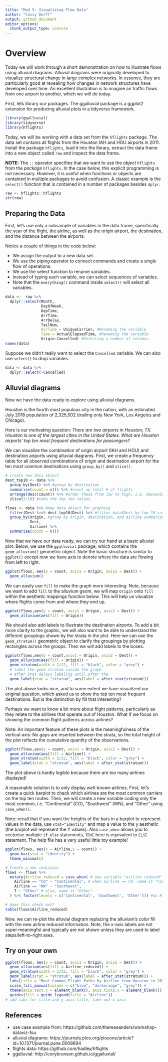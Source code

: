 ```yaml
---
title: "Mod 5: Visualizing Flow Data"
author: "Cassy Dorff"
output: github_document
editor_options: 
  chunk_output_type: console
---
```


# Overview

Today we will work through a short demonstration on how to illustrate flows using alluvial diagrams. Alluvial diagrams were originally developed to visualize structural change in large complex networks. In essence, they are particularly good at revealing how changes in network structures have developed over time. An excellent illustration is to imagine air traffic flows from one airport to another, which we will do today. 

First, lets library our packages. The ggalluvial package is a ggplot2 extension for producing alluvial plots in a tidyverse framework.

```r
library(ggalluvial)
library(tidyverse)
library(hflights)
```

Today, we will be working with a data set from the `hflights` package. The data set contains all flights from the Houston IAH and HOU airports in 2011. Install the package `hflights`, load it into the library, extract the data frame into a new object called `raw` and inspect the data frame.

**NOTE:** The `::` operator specifies that we want to use the *object* `hflights` from the *package* `hflights`. In the case below, this explicit programming is not necessary. However, it is useful when functions or  objects are contained in multiple packages to avoid confusion. A classic example is the `select()` function that is contained in a number of packages besides `dplyr`.

```r
raw <- hflights::hflights
str(raw)
```

## Preparing the Data

First, let's use only a subsample of variables in the data frame, specifically the year of the flight, the airline, as well as the origin airport, the destination, and the distance between the airports.

Notice a couple of things in the code below:

* We assign the output to a new data set.
* We use the piping operator to connect commands and create a single flow of operations.
* We use the select function to rename variables.
* Instead of typing each variable, we can select sequences of variables.
* Note that the `everything()` command inside `select()` will select all variables.

```r
data <-  raw %>%
  dplyr::select(Month,
                DayOfWeek,
                DepTime,
                ArrTime,
                ArrDelay,
                TailNum,
                Airline = UniqueCarrier, #Renaming the variable
                Time = ActualElapsedTime, #Renaming the variable
                Origin:Cancelled) #Selecting a number of columns. 
names(data)
```

Suppose we didn't really want to select the `Cancelled` variable. We can also use `select()` to drop variables.

```r
data <- data %>%
  dplyr::select(-Cancelled)
```

## Alluvial diagrams

Now we have the data ready to explore using alluvial diagrams. 

Houston is the fourth most populous city in the nation, with an estimated July 2018 population of 2,325,502 (trailing only New York, Los Angeles and Chicago).  

Here is our motivating question: *There are two airports in Houston, TX. Houston is one of the largest cities in the United States. What are Houston airports' top ten most frequent destinations for passengers?* 

We can visualize the combination of origin airport (IAH and HOU) and destination airports using alluvial diagrams.  First, we create a frequency table for all observed combinations of origin and destination airport for the ten most common destinations using `group_by()` and `slice()`.

```r
# create new data object
dest_top10 <- data %>% 
  group_by(Dest) %>% #group by destination
  summarise(count = n()) %>% #count up total # of flights
  arrange(desc(count)) %>% #order these from low to high, i.e. descending order
  slice(1:10) #take the top ten values 

flows <- data %>% #new data object for graphing
  filter(Dest %in% dest_top10$Dest) %>% #filter data$Dest by top 10 cases object
  group_by(Origin, #group by origin, destination, and airline summarize using counts
           Dest,
           Airline) %>%
  summarise(count = n())
```

Now that we have our data ready, we can try our hand at a basic alluvial plot. Below, we use the `ggalluvial` package, which contains the `geom_alluvium()` geometric object. Note the basic structure is similar to `ggplot()` except now we have axis to denote where the data are flowing from left to right.

```r
ggplot(flows, aes(y = count, axis1 = Origin, axis2 = Dest)) +
  geom_alluvium()
```

We can easily use `fill` to make the graph more interesting. Note, because we want to add `fill` to the alluvium geom, we will map `Origin` onto `fill` within the aesthetic mappings function below. This will help us visualize where flights come from and where they end up.

```r
ggplot(flows,aes(y = count, axis1 = Origin, axis2 = Dest)) +
  geom_alluvium(aes(fill = Origin))
```

We should also add labels to illustrate the destination airports. To add a bit more clarity to the graphic, we will also want to be able to understand the different groupings shown by the strata in the plot. Here we can use the `geom_stratum()` geometric object to clarify the groupings by plotting rectangles across the groups. Then we will add labels to the boxes.

```r
ggplot(flows,aes(y = count,axis1 = Origin, axis2 = Dest)) +
  geom_alluvium(aes(fill = Origin)) +
  geom_stratum(width = 1/12, fill = "black", color = "grey") +
  # label the geom stratum inside the graph
  # after_stat delays labeling until after the 
  geom_label(stat = "stratum", aes(label = after_stat(stratum)))
```

The plot above looks nice, and to some extent we have visualized our original question, which asked us to show the top ten most frequent destinations.  But is the distinction by fill that interesting?

Perhaps we want to know a bit more about flight patterns, particularly as they relate to the airlines that operate out of Houston. What if we focus on showing the common flight patterns across airlines?

Note: An important feature of these plots is the meaningfulness of the vertical axis: No gaps are inserted between the strata, so the total height of the plot reflects the cumulative quantity of the observations.

```r
ggplot(flows,aes(y = count, axis1 = Origin, axis2 = Dest)) +
  geom_alluvium(aes(fill = Airline)) +
  geom_stratum(width = 1/12, fill = "black", color = "grey") +
  geom_label(stat = "stratum", aes(label = after_stat(stratum)))
```

The plot above is hardly legible because there are too many airlines displayed! 

A reasonable solution is to only display *well-known* airlines. First, let's create a quick barplot to check which airlines are the most common carriers on the top ten routes. Then, we will create a new variable coding only the most common, i.e. "Continental" (CO), "Southwest" (WN), and "Other" using `case_when()`.

Note: recall that if you want the heights of the bars in a barplot to represent values in the data, use `stat="identity"` and map a value to the y aesthetic (the barplot will represent the Y values). Also `case_when` allows you to vectorise multiple `if_else` statements, `TRUE` here is equivalent to `ELSE` statement. The help file has a very useful little toy example! 

```r
ggplot(flows, aes(x = Airline,y = count)) +
  geom_bar(stat = "identity") +
  theme_minimal()

# Create a new indicator
flows <- flows %>%
  mutate(Airline_reduced = case_when( # new variable "airline reduced"
    Airline == "CO" ~ "Continental", # when airline == CO, name it "Continental"
    Airline == "WN" ~ "Southwest",
    T ~ "Other" # else, name it "Other"
  ) %>% factor(levels = c('Continental', 'Southwest', 'Other'))) #so R does not think it is numeric

# does this check out?
table(flows$Airline_reduced)
```

Now, we can re-plot the alluvial diagram replacing the alluviam's color fill with the new airline reduced information. Note, the x-axis labels are not super meaningful and typically are not shown unless they are used to label steps/left-to-right axes. 

## Try on your own

```r
ggplot(flows, aes(y = count, axis1 = Origin, axis2 = Dest)) +
  geom_alluvium(aes(fill = Airline_reduced)) +
  geom_stratum(width = 1/12, fill = "black", color = "grey") +
  geom_label(stat = "stratum", aes(label = after_stat(stratum))) + 
  labs(title = "Most Common Flight Paths by Airline from Houston in 2011", y='Number of flights') + 
  scale_fill_manual(values = c("blue", "darkorange", "grey")) +
  theme(axis.text.x = element_blank(), axis.ticks.x = element_blank()) + 
  guides(fill = guide_legend(title = "Airline"))
# add labs for title and y axis title, take out x axis 


```

## References
- use case example from: https://github.com/thereseanders/workshop-dataviz-fsu
- alluvial diagrams: https://journals.plos.org/plosone/article?id=10.1371/journal.pone.0008694
- flights data: https://github.com/hadley/hflights
- ggalluvial: http://corybrunson.github.io/ggalluvial/

